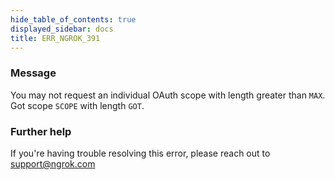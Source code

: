 ```yaml
---
hide_table_of_contents: true
displayed_sidebar: docs
title: ERR_NGROK_391
---
```




### Message

You may not request an individual OAuth scope with length greater than `MAX`. Got scope `SCOPE` with length `GOT`.

<ErrorDetails error="err_ngrok_391" />

### Further help

If you're having trouble resolving this error, please reach out to [support@ngrok.com](mailto:support@ngrok.com?subject=Help%20with%20ERR_NGROK_391)
